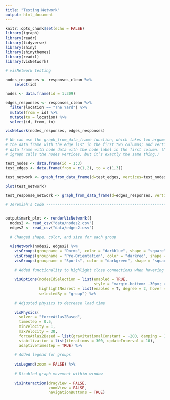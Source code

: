 ```yaml
---
title: "Testing Network"
output: html_document
---
```


```r
knitr::opts_chunk$set(echo = FALSE)
library(igraph)
library(readr)
library(tidyverse)
library(shiny)
library(shinythemes)
library(readxl)
library(visNetwork)
```

```r
# visNetwork testing 

nodes_responses <- responses_clean %>%
    select(id) 

nodes <- data.frame(id = 1:309)

edges_responses <- responses_clean %>%
  filter(location == "The Yard") %>%
  mutate(from = id) %>%
  mutate(to = location) %>%
  select(id, from, to)

visNetwork(nodes_responses, edges_responses)
```

```r
# We can use the graph_from_data_frame function, which takes two arguments: d, 
# the data frame with the edge list in the first two columns; and vertices, a 
# data frame with node data with the node label in the first column. (Note that 
# igraph calls the nodes vertices, but it’s exactly the same thing.)

test_nodes <- data.frame(id = 1:3)
test_edges <- data.frame(from = c(1,2), to = c(1,3))

test_network <- graph_from_data_frame(d=test_edges, vertices=test_nodes, directed=F)

plot(test_network)

test_response_network <- graph_from_data_frame(d=edges_responses, vertices=nodes_responses, directed=F)

```

```r
# Jeremiah's Code ---------------------------------------------------------


output$mark_plot <- renderVisNetwork({
  nodes2 <- read_csv("data/nodes2.csv")
  edges2 <- read_csv("data/edges2.csv")
  
  # Changed shape, color, and size for each group
  
  visNetwork(nodes2, edges2) %>%
    visGroups(groupname = "Dorms", color = "darkblue", shape = "square", size = 65) %>%
    visGroups(groupname = "Pre-Orientation", color = "darkred", shape = "square", size = 45) %>%
    visGroups(groupname = "Sports", color = "darkgreen", shape = "square", size = 45) %>%
    
    # Added functionality to highlight close connections when hovering over node
    
    visOptions(nodesIdSelection = list(enabled = TRUE,
                                       style = "margin-bottom: -30px; visibility: hidden"),
               highlightNearest = list(enabled = T, degree = 2, hover = T),
               selectedBy = "group") %>%
    
    # Adjusted physics to decrease load time
    
    visPhysics(
      solver = "forceAtlas2Based", 
      timestep = 0.5,
      minVelocity = 1,
      maxVelocity = 30,
      forceAtlas2Based = list(gravitationalConstant = -200, damping = 1),
      stabilization = list(iterations = 300, updateInterval = 10),
      adaptiveTimestep = TRUE) %>%
    
    # Added legend for groups
    
    visLegend(zoom = FALSE) %>%
    
    # Disabled graph movement within window
    
    visInteraction(dragView = FALSE, 
                   zoomView = FALSE,
                   navigationButtons = TRUE)
```